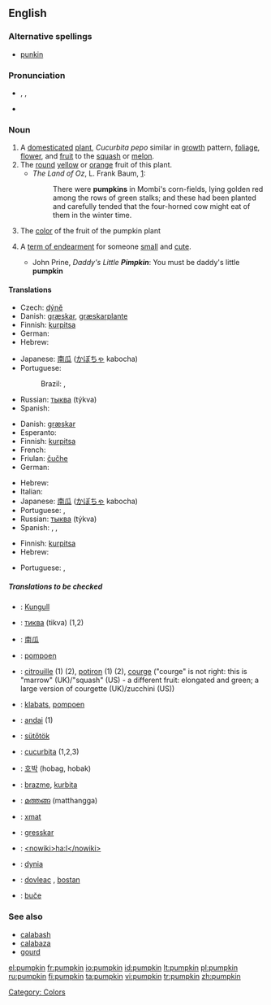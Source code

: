 ==English==
===Alternative spellings===
* {{sense|US|term of endearment}} [[punkin]]

===Pronunciation===
*{{AHD|pŭmpʹkin}}, {{IPA|/ˈpʌmpkɪn/}}, {{SAMPA|/"pVmpkin/}}
*{{audio|en-us-pumpkin.ogg|Audio (US)}}

===Noun===
{{en-noun}}

# A [[domesticated]] [[plant]], ''Cucurbita pepo'' similar in [[growth]] pattern, [[foliage]], [[flower]], and [[fruit]] to the [[squash]] or [[melon]].
# The [[round]] [[yellow]] or [[orange]] fruit of this plant.
#* ''The Land of Oz'', L. Frank Baum, [http://www.literature.org/authors/baum-l-frank/the-marvelous-land-of-oz/chapter-01.html]:
#*: There were '''pumpkins''' in Mombi's corn-fields, lying golden red among the rows of green stalks; and these had been planted and carefully tended that the four-horned cow might eat of them in the winter time.
# The [[color]] of the fruit of the pumpkin plant<!-- <nowiki>#</nowiki>FF8127.-->
# {{context|US}} A [[term of endearment]] for someone [[small]] and [[cute]].
#* John Prine, ''Daddy's Little '''Pimpkin''''': You must be daddy's little '''pumpkin'''

====Translations====
{{trans-top|plant}}
*Czech: [[dýně]] {{f}}
*Danish: [[græskar]], [[græskarplante]]
*Finnish: [[kurpitsa]]
*German: {{t|de|Kürbis|m}}
*Hebrew: {{he-translation|דלעת|dlá`at}} {{f}}
{{trans-mid}}
*Japanese: [[南瓜]] ([[かぼちゃ]] kabocha)
*Portuguese:
*:Brazil: {{i|pé de}} {{t|pt|jerimum|m}}, {{t|pt|aboboreira|f}}
*Russian: [[тыква]] (týkva) {{f}}
*Spanish: {{t|es|calabaza|f}}
{{trans-bottom}}

{{trans-top|fruit of this plant}}
*Danish: [[græskar]]
*Esperanto: {{t|eo|kukurbo}}
*Finnish: [[kurpitsa]]
*French: {{t|fr|citrouille|f}}
*Friulan: [[čučhe]] {{f}}
*German: {{t|de|Kürbis|m}}
{{trans-mid}}
*Hebrew: {{he-translation|דלעת|dlá`at}} {{f}}
*Italian: {{t|it|zucca|f}}
*Japanese: [[南瓜]] ([[かぼちゃ]] kabocha)
*Portuguese: {{t|pt|abóbora|f}}, {{qualifier|Brazil}} {{t|pt|jerimum|m}}
*Russian: [[тыква]] (týkva) {{f}}
*Spanish: {{t|es|calabaza|f}}, {{qualifier|Central America}} {{t|es|ayote|m}}, {{qualifier|Venezuela|Dominican Republic}} {{t|es|auyama}}
{{trans-bottom}}

{{trans-top|color}}
*Finnish: [[kurpitsa]]
*Hebrew: {{he-translation|דלעת|dlá`at}} {{f}}
{{trans-mid}}
*Portuguese: {{t|pt|abóbora}}, {{t|pt|laranja}}
{{trans-bottom}}

{{trans-top|term of endearment}}
{{trans-mid}}
{{trans-bottom}}

=====Translations to be checked=====
{{checktrans-top}}
*{{ttbc|Albanian}}: [[Kungull]]
*{{ttbc|Bulgarian}}: [[тиква]] (tikva) {{f}} (1,2)
*{{ttbc|Chinese}}: [[南瓜]]
*{{ttbc|Dutch}}: [[pompoen]] {{f}}
*{{ttbc|French}}: [[citrouille]] {{f}} (1) (2), [[potiron]] {{m}} (1) (2), [[courge]] {{f}} ("courge" is not right: this is "marrow" (UK)/"squash" (US) - a different fruit: elongated and green; a large version of courgette (UK)/zucchini (US))
*{{ttbc|Frisian}}: [[klabats]], [[pompoen]]
*{{ttbc|Guarani}}: [[andai]] (1)
*{{ttbc|Hungarian}}: [[sütőtök]]
*{{ttbc|Interlingua}}: [[cucurbita]] (1,2,3)
*{{ttbc|Korean}}: [[호박]] (hobag, hobak)
*{{ttbc|Lojban}}: [[brazme]], [[kurbita]]
*{{ttbc|Malayalam}}: [[മത്തങ്ങ]] (matthangga)
*{{ttbc|Maricopa}}: [[xmat]]
*{{ttbc|Norwegian}}: [[gresskar]]
*{{ttbc|O'odham}}: [[<nowiki>ha:l</nowiki>]]
*{{ttbc|Polish}}: [[dynia]] {{f}}
*{{ttbc|Romanian}}: [[dovleac]] {{m}}, [[bostan]] {{m}}
*{{ttbc|Slovene}}: [[buče]] {{g|Slovene}}
{{checktrans-bottom}}

===See also===
*[[calabash]]
*[[calabaza]]
*[[gourd]]

[[Category: Colors]]

[[el:pumpkin]]
[[fr:pumpkin]]
[[io:pumpkin]]
[[id:pumpkin]]
[[lt:pumpkin]]
[[pl:pumpkin]]
[[ru:pumpkin]]
[[fi:pumpkin]]
[[ta:pumpkin]]
[[vi:pumpkin]]
[[tr:pumpkin]]
[[zh:pumpkin]]